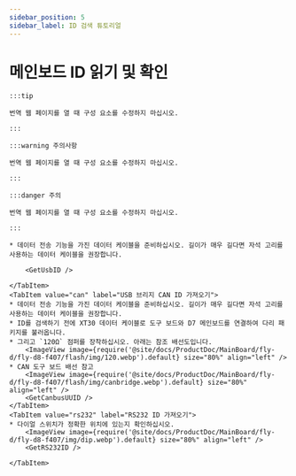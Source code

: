 ```yaml
---
sidebar_position: 5
sidebar_label: ID 검색 튜토리얼
---
```





# 메인보드 ID 읽기 및 확인

    :::tip

    번역 웹 페이지를 열 때 구성 요소를 수정하지 마십시오.

    :::

    :::warning 주의사항

    번역 웹 페이지를 열 때 구성 요소를 수정하지 마십시오.

    :::

    :::danger 주의

    번역 웹 페이지를 열 때 구성 요소를 수정하지 마십시오.

    :::

<Tabs>
    <TabItem value="usb" label="USB ID 가져오기" default>
        
    * 데이터 전송 기능을 가진 데이터 케이블을 준비하십시오. 길이가 매우 길다면 자석 고리를 사용하는 데이터 케이블을 권장합니다.
    
        <GetUsbID />
        
    </TabItem>
    <TabItem value="can" label="USB 브리지 CAN ID 가져오기">
    * 데이터 전송 기능을 가진 데이터 케이블을 준비하십시오. 길이가 매우 길다면 자석 고리를 사용하는 데이터 케이블을 권장합니다.
    * ID를 검색하기 전에 XT30 데이터 케이블로 도구 보드와 D7 메인보드를 연결하여 다리 패키지를 불러옵니다.
    * 그리고 `120Ω` 점퍼를 장착하십시오. 아래는 참조 배선도입니다.
        <ImageView image={require('@site/docs/ProductDoc/MainBoard/fly-d/fly-d8-f407/flash/img/120.webp').default} size="80%" align="left" />
    * CAN 도구 보드 배선 참고
        <ImageView image={require('@site/docs/ProductDoc/MainBoard/fly-d/fly-d8-f407/flash/img/canbridge.webp').default} size="80%" align="left" />   
        <GetCanbusUUID />
    </TabItem>
    <TabItem value="rs232" label="RS232 ID 가져오기">
    * 다이얼 스위치가 정확한 위치에 있는지 확인하십시오.
        <ImageView image={require('@site/docs/ProductDoc/MainBoard/fly-d/fly-d8-f407/img/dip.webp').default} size="80%" align="left" />              
        <GetRS232ID />

    </TabItem>
</Tabs>
